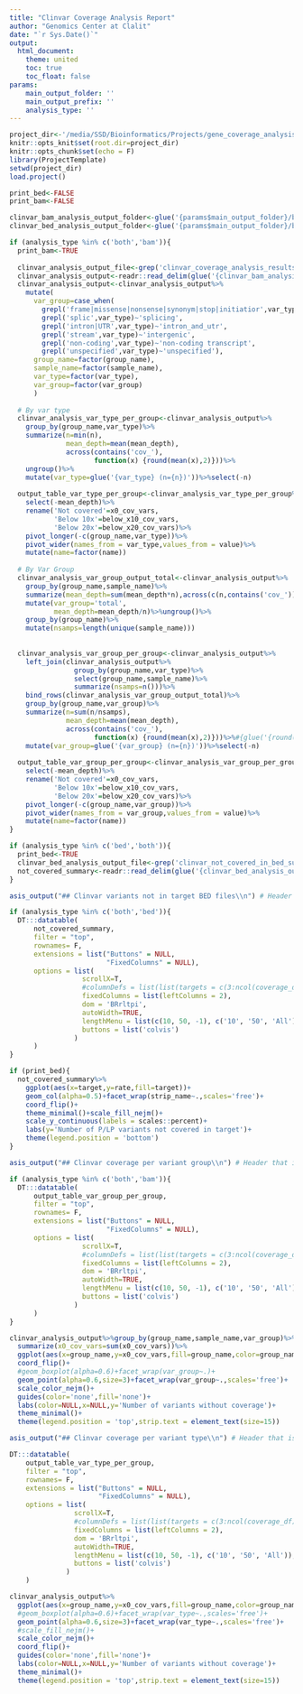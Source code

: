 ```yaml
---
title: "Clinvar Coverage Analysis Report"
author: "Genomics Center at Clalit"
date: "`r Sys.Date()`"
output: 
  html_document:
    theme: united
    toc: true
    toc_float: false
params:
    main_output_folder: ''
    main_output_prefix: ''
    analysis_type: ''
---
```


```r
project_dir<-'/media/SSD/Bioinformatics/Projects/gene_coverage_analysis_2022/'
knitr::opts_knit$set(root.dir=project_dir)
knitr::opts_chunk$set(echo = F)
library(ProjectTemplate)
setwd(project_dir)
load.project()

print_bed<-FALSE
print_bam<-FALSE
```

```r
clinvar_bam_analysis_output_folder<-glue('{params$main_output_folder}/bam_analysis')
clinvar_bed_analysis_output_folder<-glue('{params$main_output_folder}/bed_analysis')

if (analysis_type %in% c('both','bam')){
  print_bam<-TRUE
  
  clinvar_analysis_output_file<-grep('clinvar_coverage_analysis_results',list.files(clinvar_bam_analysis_output_folder),value=T)
  clinvar_analysis_output<-readr::read_delim(glue('{clinvar_bam_analysis_output_folder}/{clinvar_analysis_output_file}'))
  clinvar_analysis_output<-clinvar_analysis_output%>%
    mutate(
      var_group=case_when(
        grepl('frame|missense|nonsense|synonym|stop|initiatior',var_type)~'cds variant',
        grepl('splic',var_type)~'splicing',
        grepl('intron|UTR',var_type)~'intron_and_utr',
        grepl('stream',var_type)~'intergenic',
        grepl('non-coding',var_type)~'non-coding transcript',
        grepl('unspecified',var_type)~'unspecified'),
      group_name=factor(group_name),
      sample_name=factor(sample_name),
      var_type=factor(var_type),
      var_group=factor(var_group)
      )
  
  # By var type
  clinvar_analysis_var_type_per_group<-clinvar_analysis_output%>%
    group_by(group_name,var_type)%>%
    summarize(n=min(n),
              mean_depth=mean(mean_depth),
              across(contains('cov_'),
                     function(x) {round(mean(x),2)}))%>%
    ungroup()%>%
    mutate(var_type=glue('{var_type} (n={n})'))%>%select(-n)
  
  output_table_var_type_per_group<-clinvar_analysis_var_type_per_group%>%
    select(-mean_depth)%>%
    rename('Not covered'=x0_cov_vars,
           'Below 10x'=below_x10_cov_vars,
           'Below 20x'=below_x20_cov_vars)%>%
    pivot_longer(-c(group_name,var_type))%>%
    pivot_wider(names_from = var_type,values_from = value)%>%
    mutate(name=factor(name))
  
  # By Var Group
  clinvar_analysis_var_group_output_total<-clinvar_analysis_output%>%
    group_by(group_name,sample_name)%>%
    summarize(mean_depth=sum(mean_depth*n),across(c(n,contains('cov_')),sum))%>%
    mutate(var_group='total',
           mean_depth=mean_depth/n)%>%ungroup()%>%
    group_by(group_name)%>%
    mutate(nsamps=length(unique(sample_name)))
   
  
  clinvar_analysis_var_group_per_group<-clinvar_analysis_output%>%
    left_join(clinvar_analysis_output%>%
                group_by(group_name,var_type)%>%
                select(group_name,sample_name)%>%
                summarize(nsamps=n()))%>%
    bind_rows(clinvar_analysis_var_group_output_total)%>%
    group_by(group_name,var_group)%>%
    summarize(n=sum(n/nsamps),
              mean_depth=mean(mean_depth),
              across(contains('cov_'),
                     function(x) {round(mean(x),2)}))%>%#{glue('{round(mean(x),2)} ({round(100*mean(x)/n,3)}%)')}))%>%
    mutate(var_group=glue('{var_group} (n={n})'))%>%select(-n)
  
  output_table_var_group_per_group<-clinvar_analysis_var_group_per_group%>%
    select(-mean_depth)%>%
    rename('Not covered'=x0_cov_vars,
           'Below 10x'=below_x10_cov_vars,
           'Below 20x'=below_x20_cov_vars)%>%
    pivot_longer(-c(group_name,var_group))%>%
    pivot_wider(names_from = var_group,values_from = value)%>%
    mutate(name=factor(name))
}

if (analysis_type %in% c('bed','both')){
  print_bed<-TRUE
  clinvar_bed_analysis_output_file<-grep('clinvar_not_covered_in_bed_summary',list.files(clinvar_bed_analysis_output_folder),value=T)
  not_covered_summary<-readr::read_delim(glue('{clinvar_bed_analysis_output_folder}/{clinvar_bed_analysis_output_file}'))
}
```

```r
asis_output("## Clinvar variants not in target BED files\\n") # Header that is only shown if print_option == TRUE
```

```r
if (analysis_type %in% c('both','bed')){
  DT:::datatable(
      not_covered_summary,
      filter = "top",
      rownames= F,
      extensions = list("Buttons" = NULL,
                        "FixedColumns" = NULL),
      options = list(
                  scrollX=T,
                  #columnDefs = list(list(targets = c(3:ncol(coverage_df)-1), visible = FALSE)),
                  fixedColumns = list(leftColumns = 2),
                  dom = 'BRrltpi',
                  autoWidth=TRUE,
                  lengthMenu = list(c(10, 50, -1), c('10', '50', 'All')),
                  buttons = list('colvis')
                )
      )
}
```

```r
if (print_bed){
  not_covered_summary%>%
    ggplot(aes(x=target,y=rate,fill=target))+
    geom_col(alpha=0.5)+facet_wrap(strip_name~.,scales='free')+
    coord_flip()+
    theme_minimal()+scale_fill_nejm()+
    scale_y_continuous(labels = scales::percent)+
    labs(y='Number of P/LP variants not covered in target')+
    theme(legend.position = 'bottom')
}

```

```r
asis_output("## Clinvar coverage per variant group\\n") # Header that is only shown if print_option == TRUE
```

```r
if (analysis_type %in% c('both','bam')){
  DT:::datatable(
      output_table_var_group_per_group,
      filter = "top",
      rownames= F,
      extensions = list("Buttons" = NULL,
                        "FixedColumns" = NULL),
      options = list(
                  scrollX=T,
                  #columnDefs = list(list(targets = c(3:ncol(coverage_df)-1), visible = FALSE)),
                  fixedColumns = list(leftColumns = 2),
                  dom = 'BRrltpi',
                  autoWidth=TRUE,
                  lengthMenu = list(c(10, 50, -1), c('10', '50', 'All')),
                  buttons = list('colvis')
                )
      )
}
```

```r

clinvar_analysis_output%>%group_by(group_name,sample_name,var_group)%>%
  summarize(x0_cov_vars=sum(x0_cov_vars))%>%
  ggplot(aes(x=group_name,y=x0_cov_vars,fill=group_name,color=group_name))+
  coord_flip()+
  #geom_boxplot(alpha=0.6)+facet_wrap(var_group~.)+
  geom_point(alpha=0.6,size=3)+facet_wrap(var_group~.,scales='free')+
  scale_color_nejm()+
  guides(color='none',fill='none')+
  labs(color=NULL,x=NULL,y='Number of variants without coverage')+
  theme_minimal()+
  theme(legend.position = 'top',strip.text = element_text(size=15))

```

```r
asis_output("## Clinvar coverage per variant type\\n") # Header that is only shown if print_option == TRUE
```

```r
DT:::datatable(
    output_table_var_type_per_group,
    filter = "top",
    rownames= F,
    extensions = list("Buttons" = NULL,
                      "FixedColumns" = NULL),
    options = list(
                scrollX=T,
                #columnDefs = list(list(targets = c(3:ncol(coverage_df)-1), visible = FALSE)),
                fixedColumns = list(leftColumns = 2),
                dom = 'BRrltpi',
                autoWidth=TRUE,
                lengthMenu = list(c(10, 50, -1), c('10', '50', 'All')),
                buttons = list('colvis')
              )
    )
```

```r

clinvar_analysis_output%>%
  ggplot(aes(x=group_name,y=x0_cov_vars,fill=group_name,color=group_name))+
  #geom_boxplot(alpha=0.6)+facet_wrap(var_type~.,scales='free')+
  geom_point(alpha=0.6,size=3)+facet_wrap(var_type~.,scales='free')+
  #scale_fill_nejm()+
  scale_color_nejm()+
  coord_flip()+
  guides(color='none',fill='none')+
  labs(color=NULL,x=NULL,y='Number of variants without coverage')+
  theme_minimal()+
  theme(legend.position = 'top',strip.text = element_text(size=15))

```
